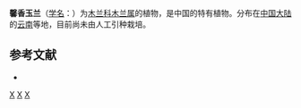 {{Speciesbox 
| taxon = Magnolia odoratissima
| authority = Law et [[周仁章|R. Z. Zhou]]
|synonyms = 
* ''Lirianthe odoratissima'' (Y.W.Law & R.Z.Zhou) N.H.Xia & C.Y.Wu
}}

'''馨香玉兰'''（[[学名|学名]]：{{lang|la|''Magnolia odoratissima''}}）为[[木兰科|木兰科]][[木兰属|木兰属]]的植物，是中国的特有植物。分布在[[中国大陆|中国大陆]]的[[云南|云南]]等地，目前尚未由人工引种栽培。

== 参考文献 ==
<div class="references-small">
* {{cite web| url =http://www.bioinfo.cn/db05/KmzwSpecies.php?action=view&id=12715| title =馨香玉兰| work =《中国高等植物数据库全库》| publisher =中国科学院微生物研究所| author =昆明植物研究所| accessdate =2009-02-24| deadurl =yes| archiveurl =https://web.archive.org/web/20160305001935/http://www.bioinfo.cn/db05/KmzwSpecies.php?action=view&id=12715| archivedate =2016-03-05}}
</div>
{{Taxonbar}}

[[Category:木兰属|X]]
[[Category:中國特有植物|X]]
[[Category:云南植物|X]]